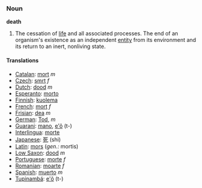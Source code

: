 === Noun ===

'''death'''

#The cessation of [[life]] and all associated processes.  The end of an organism's existence as an independent [[entity]] from its environment and its return to an inert, nonliving state.

==== Translations ====
*[[Catalan]]: [[mort]] ''m''
*[[Czech]]: [[smrt]] ''f''
*[[Dutch]]: [[dood]] ''m''
*[[Esperanto]]: [[morto]]
*[[Finnish]]: [[kuolema]]
*[[French]]: [[mort]] ''f''
*[[Frisian]]: [[dea]] ''m''
*[[German]]: [[Tod]], ''m''
*[[Guarani]]: [[mano]], [[e'õ]] (t-)
*[[Interlingua]]: [[morte]]
*[[Japanese]]: [[死]] (shi)
*[[Latin]]: [[mors]] (''gen.:'' mortis)
*[[Low Saxon]]: [[dood]] ''m''
*[[Portuguese]]: [[morte]] ''f''
*[[Romanian]]: [[moarte]] ''f''
*[[Spanish]]: [[muerto]] ''m''
*[[Tupinambá]]: [[e'õ]] (t-)